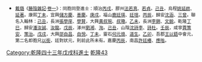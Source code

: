 {{Navbox
|name = 乾隆四十三年戊戌科殿試金榜
|title = 乾隆四十三年（[[1778年]]）戊戌科殿試金榜
|titlestyle = background-color:#FFD700;
|image =
|style = width:100%;text-align:center; 
|groupstyle = text-align:center; background-color:#FFD700;
|liststyle = text-align:center;
|state = {{{state<includeonly>|collapsed</includeonly>}}}
|group1 = 第一甲<br>賜進士及第<br>共3名
|list1 = '''[[戴衢亨]]''' - '''[[蔡廷衡]]''' - '''[[孫希旦]]'''

|group2 = 第二甲<br>賜進士出身<br>共51名
|list2 = [[邵自昌]] - [[馮培 (清朝)|馮　培]] - [[吳省蘭]] - [[吳璥|吳　璥]] - [[孫履謙]] - [[潘庭筠]] - [[吳紹浣]] - [[李威 (乾隆進士)|李　威]] - [[徐冕南]] - [[湯誥 (乾隆進士)|湯　誥]]<br>[[彭翼蒙]] - [[莫允宣]] - [[汪泩|汪　泩]] - [[吳舒帷]] - [[蔡必昌]] - [[嚴惇彝]] - [[陳文彬]] - [[王天祿]] - [[徐文幹]] - [[張九鐔]]<br>[[錢栻|錢　栻]] - [[鄧晅|鄧　晅]] - [[張敦仁]] - [[吳裕德]] - [[汪錫魁]] - [[祖之望]] - [[何西泰]] - [[吳一麒]] - [[楊煒|楊　煒]] - [[管世銘]]<br>[[盛時杰]] - [[顏崇潙]] - [[王城 (乾隆進士)|王　城]] - [[楊掄|楊　掄]] - [[吳鼎雯]] - [[董作棟]] - [[邵自悅]] - [[劉伯謙]] - [[謝賚|謝　賚]] - [[吾祖望]]<br>[[謝最淳]] - [[馮敏昌]] - [[章慶齡]] - [[王錕|王　錕]] - [[王汝泰]] - [[杜堮|杜　堮]] - [[祁韻士]] - [[呂榮光]] - [[文風堂]] - [[竇汝翼]]<br>[[章學誠]]<span style="color: #FFFFFF;"> - －－－ - －－－ - －－－ - －－－ - －－－ - －－－ - －－－ - －－－ - －－－</span>

|group3 = 第三甲<br>賜同進士出身<br>共103名
|list3 = [[李鼎元]] - [[江元謙]] - [[汪㫤|汪　{{僻字|㫤|上日下永}}]] - [[王臣 (乾隆進士)|王　臣]] - [[孟生𦰺|孟生{{僻字|𦰺|草字頭阜}}]] - [[恭泰|公　春]] - [[黃賢|黃　賢]] - [[張位 (乾隆進士)|張　位]] - [[吳克元]] - [[納麟寶]]<br>[[趙大溎]] - [[莊選辰]] - [[德生 (乾隆进士)|德　生]] - [[繆祖培]] - [[蔣曾煌]] - [[李承祖]] - [[張維祺]] - [[張德安]] - [[包承祚]] - [[周棨|周　棨]]<br>[[沙重輪]] - [[洪其紳]] - [[王嵩齡]] - [[錢世錫]] - [[韓湯衡]] - [[黃利通]] - [[許霖|許　霖]] - [[韋佩金]] - [[張念祖 (清朝)|張念祖]] - [[江濬源]]<br>[[牟貞相]] - [[關元鼎]] - [[錢兆鵬]] - [[許日章]] - [[潘茂才]] - [[江珽|江　珽]] - [[范澐|范　澐]] - [[江清|江　清]] - [[吳尊盤]] - [[魏肇高]]<br>[[張如翥]] - [[吳煥 (乾隆進士)|吳　煥]] - [[劉爾芊]] - [[倪逮衍]] - [[劉詩|劉　詩]] - [[崔映辰]] - [[黃奕瑞]] - [[張明三]] - [[王簡|王　簡]] - [[閻曾履]]<br>[[戴祖啓]] - [[廣厚|廣　厚]] - [[粘克昇]] - [[周映紫]] - [[汪應楏]] - [[王鎧|王　鎧]] - [[翁霔霖]] - [[趙乃普]] - [[王𢋫惠]] - [[徐學勤]]<br>[[范三綱]] - [[楊元愷]] - [[王玉輝]] - [[慈國璋]] - [[陳作樞]] - [[曹德元]] - [[張謀照]] - [[高汝英]] - [[韓慎|韓　慎]] - [[薛紹清]]<br>[[王日暉]] - [[李廷蘭]] - [[晏善澄]] - [[岳廷元]] - [[楊傅|楊　傅]] - [[杜華章]] - [[劉紹珽]] - [[江皐 (乾隆進士)|江　皐]] - [[楊國麟]] - [[王霈霖]]<br>[[祝煋燔]] - [[李元琦]] - [[王謨|王　謨]] - [[陳詩|陳　詩]] - [[王元勳]] - [[何恆鎭]] - [[張槐|張　槐]] - [[鍾蟠雲]] - [[李遇春]] - [[賀祥|賀　祥]]<br>[[梁鈞池]] - [[梁雕龍]] - [[崔育榮]] - [[蕭蔚源]] - [[冷紘玉]] - [[謝元安]] - [[王一筠]] - [[羅爲孝]] - [[談承升]] - [[李伯龍]]<br>[[崔毓峯]] - [[秦漣|秦　漣]] - [[張志學]]<span style="color: #FFFFFF;"> - －－－ - －－－ - －－－ - －－－ - －－－ - －－－ - －－－</span>
|belowstyle = text-align: center; background-color:#FFD700;
|below='''前一科：[[Template:乾隆四十年乙未科殿試金榜|乾隆四十年乙未科]]　'''·'''　後一科：[[Template:乾隆四十五年庚子恩科殿試金榜|乾隆四十五年庚子恩科]]'''<br>'''同科進士：[[Template:乾隆四十三年戊戌科武殿試金榜|乾隆四十三年戊戌武科]]'''
}}
[[Category:乾隆四十三年戊戌科進士]]
<noinclude>
[[Category:乾隆四十三年戊戌科進士| ]][[Category:清朝進士模板|乾隆43]]
*<small>[[戴璐]]《[[藤陰雜記]]·[[s:藤陰雜記/卷1|卷一]]》：同胞同登進士：順治[[Template:順治三年丙戌科殿試金榜|丙戌]]，膠州[[法若真]]、[[法若貞|若貞]]。[[Template:順治六年己丑科殿試金榜|己丑]]，烏程[[姚延啟]]、[[姚延著|延著]]。康熙[[Template:康熙六年丁未科殿試金榜|丁未]]，宜興[[儲方慶]]、[[儲善慶|善慶]]。[[Template:康熙九年庚戌科殿試金榜|庚戌]]，福山[[鹿廷瑛]]、[[鹿廷瑄|廷瑄]]。[[Template:康熙十五年丙辰科殿試金榜|丙辰]]，歸安[[沈涵 (康熙進士)|沈涵]]、[[沈三曾|三曾]]。聯名入翰林：[[Template:康熙四十八年己丑科殿試金榜|己丑]]，長洲[[張學庠]]、[[張學賢|學賢]]，大興[[黃叔琬]]、[[黃叔璥|叔璥]]。[[Template:康熙五十四年乙未科殿試金榜|乙未]]，長洲[[李錦]]、[[李文銳|文銳]]。乾隆[[Template:乾隆二年丁巳恩科殿試金榜|丁巳]]，歸安[[潘汝誠]]、[[潘汝龍|汝龍]]。[[Template:乾隆十三年戊辰科殿試金榜|戊辰]]，涿州[[劉湘]]、[[劉洵|洵]]。[[Template:乾隆三十四年己丑科殿試金榜|己丑]]，山陰[[沈詩李]]、[[沈詩杜|詩杜]]。[[Template:乾隆三十七年壬辰科殿試金榜|壬辰]]，咸寧[[賈策安]]、[[賈策治|策治]]。[[Template:乾隆四十三年戊戌科殿試金榜|戊戌]]，大興[[邵自昌]]、[[邵自悅|自悅]]。[[Template:乾隆五十二年丁未科殿試金榜|丁未]]，靈石[[何道沖|何元烺]]、[[何道生|道生]]。[[Template:乾隆六十年乙卯恩科殿試金榜|乙卯]]，吾郡[[王以鋙]]中會元，第二名即胞兄[[王以銜|以銜]]，廷對狀元，則前此所未有。嘉慶[[Template:嘉慶元年丙辰科殿試金榜|丙辰]]，南昌[[許廷椿]]、[[許應喈|應喈]]。</small></noinclude>